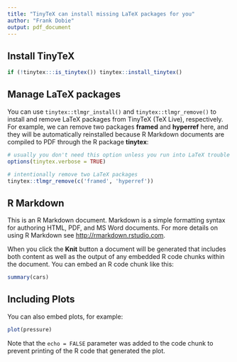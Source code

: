 ```yaml
---
title: "TinyTeX can install missing LaTeX packages for you"
author: "Frank Dobie"
output: pdf_document
---
```


## Install TinyTeX

```r
if (!tinytex:::is_tinytex()) tinytex::install_tinytex()
```

## Manage LaTeX packages

You can use `tinytex::tlmgr_install()` and `tinytex::tlmgr_remove()` to install and remove LaTeX packages from TinyTeX (TeX Live), respectively. For example, we can remove two packages **framed** and **hyperref** here, and they will be automatically reinstalled because R Markdown documents are compiled to PDF through the R package **tinytex**:

```r
# usually you don't need this option unless you run into LaTeX trouble
options(tinytex.verbose = TRUE)

# intentionally remove two LaTeX packages
tinytex::tlmgr_remove(c('framed', 'hyperref'))
```

## R Markdown

This is an R Markdown document. Markdown is a simple formatting syntax for authoring HTML, PDF, and MS Word documents. For more details on using R Markdown see <http://rmarkdown.rstudio.com>.

When you click the **Knit** button a document will be generated that includes both content as well as the output of any embedded R code chunks within the document. You can embed an R code chunk like this:

```r
summary(cars)
```

## Including Plots

You can also embed plots, for example:

```r
plot(pressure)
```

Note that the `echo = FALSE` parameter was added to the code chunk to prevent printing of the R code that generated the plot.
